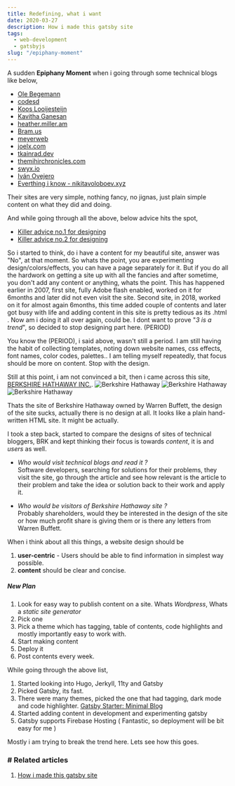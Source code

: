 ```yaml
---
title: Redefining, what i want
date: 2020-03-27
description: How i made this gatsby site
tags:
  - web-development
  - gatsbyjs
slug: "/epiphany-moment"
---
```


A sudden **Epiphany Moment** when i going through some technical blogs like below,    

* [Ole Begemann](https://oleb.net/)
* [codesd](https://www.codesd.com/)
* [Koos Looijesteijn](https://www.kooslooijesteijn.net/)
* [Kavitha Ganesan](https://kavita-ganesan.com/reading-csv-and-json-files-in-spark/)
* [heather.miller.am](https://heather.miller.am/blog/launching-a-spark-cluster-part-2.html)
* [Bram.us](https://www.bram.us/2020/03/22/emoji-favicon/)
* [meyerweb](https://meyerweb.com/)
* [joelx.com](https://joelx.com/joels-personal-philosophy/14416/)
* [tkainrad.dev](https://tkainrad.dev/posts/reading-list-organizing-knowledge/)
* [themihirchronicles.com](https://themihirchronicles.com/notes/)
* [swyx.io](https://www.swyx.io/writing/)
* [Iván Ovejero](https://ivov.dev/page/1)
* [Everthing i know - nikitavoloboev.xyz](https://wiki.nikitavoloboev.xyz/)

Their sites are very simple, nothing fancy, no jignas, just plain simple content on what they did and doing. 

And while going through all the above, below advice hits the spot,    

* [Killer advice no.1 for designing](http://motherfuckingwebsite.com/)
* [Killer advice no.2 for designing](https://evenbettermotherfucking.website/)

So i started to think, do i have a content for my beautiful site, answer was "No", at that moment. So whats the point, you are experimenting design/colors/effects, you can have a page separately for it. But if you do all the hardwork on getting a site up with all the fancies and after sometime, you don't add any content or anything, whats the point. This has happened earlier in 2007, first site, fully Adobe flash enabled, worked on it for 6months and later did not even visit the site. Second site, in 2018, worked on it for almost again 6months, this time added couple of contents and later got busy with life and adding content in this site is pretty tedious as its .html . Now am i doing it all over again, could be. I dont want to prove "*3 is a trend*", so decided to stop designing part here. (PERIOD)

You know the (PERIOD), i said above, wasn't still a period. I am still having the habit of collecting templates, noting down website names, css effects, font names, color codes, palettes.. I am telling myself repeatedly, that focus should be more on content. Stop with the design.

Still at this point, i am not convinced a bit, then i came across this site, [BERKSHIRE HATHAWAY INC.](https://www.berkshirehathaway.com/). 
    ![Berkshire Hathaway](./BRK1.PNG)
    ![Berkshire Hathaway](./BRK2.PNG)
    ![Berkshire Hathaway](./BRK3.PNG)

Thats the site of Berkshire Hathaway owned by Warren Buffett, the design of the site sucks, actually there is no design at all. It looks like a plain hand-written HTML site. It might be actually. 

I took a step back, started to compare the designs of sites of technical bloggers, BRK and kept thinking their focus is towards *content*, it is and *users* as well.     
* *Who would visit technical blogs and read it ?*    
  Software developers, searching for solutions for their problems, they visit the site, go through the article and see how relevant is the article to their problem and take the idea or solution back to their work and apply it.

* *Who would be visitors of Berkshire Hathaway site ?*    
  Probably shareholders, would they be interested in the design of the site or how much profit share is giving them or is there any letters from Warren Buffett. 
  
When i think about all this things, a website design should be    

1. **user-centric** - Users should be able to find information in simplest way possible.
1. **content** should be clear and concise. 

##### New Plan 

1. Look for easy way to publish content on a site. Whats *Wordpress*, Whats a *static site generator*
1. Pick one 
1. Pick a theme which has tagging, table of contents, code highlights and mostly importantly easy to work with. 
1. Start making content 
1. Deploy it
1. Post contents every week. 

While going through the above list, 

1. Started looking into Hugo, Jerkyll, 11ty and Gatsby
1. Picked Gatsby, its fast. 
1. There were many themes, picked the one that had tagging, dark mode and code highlighter. [Gatsby Starter: Minimal Blog](https://github.com/LekoArts/gatsby-starter-minimal-blog)
1. Started adding content in development and experimenting gatsby
1. Gatsby supports Firebase Hosting ( Fantastic, so deployment will be bit easy for me )

Mostly i am trying to break the trend here. Lets see how this goes.  

### # Related articles
1. [How i made this gatsby site](../how-i-made-this-site)
